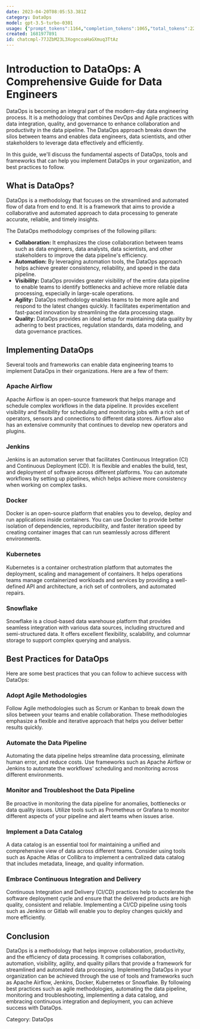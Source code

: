 ```yaml
---
date: 2023-04-20T08:05:53.381Z
category: DataOps
model: gpt-3.5-turbo-0301
usage: {"prompt_tokens":1164,"completion_tokens":1065,"total_tokens":2229}
created: 1681977891
id: chatcmpl-77JZbM23L3XogncoaHaGXmuq3TtAz
---
```


# Introduction to DataOps: A Comprehensive Guide for Data Engineers

DataOps is becoming an integral part of the modern-day data engineering process. It is a methodology that combines DevOps and Agile practices with data integration, quality, and governance to enhance collaboration and productivity in the data pipeline. The DataOps approach breaks down the silos between teams and enables data engineers, data scientists, and other stakeholders to leverage data effectively and efficiently.

In this guide, we'll discuss the fundamental aspects of DataOps, tools and frameworks that can help you implement DataOps in your organization, and best practices to follow. 

## What is DataOps?

DataOps is a methodology that focuses on the streamlined and automated flow of data from end to end. It is a framework that aims to provide a collaborative and automated approach to data processing to generate accurate, reliable, and timely insights.

The DataOps methodology comprises of the following pillars:

- **Collaboration:** It emphasizes the close collaboration between teams such as data engineers, data analysts, data scientists, and other stakeholders to improve the data pipeline's efficiency.
- **Automation:** By leveraging automation tools, the DataOps approach helps achieve greater consistency, reliability, and speed in the data pipeline.
- **Visibility:** DataOps provides greater visibility of the entire data pipeline to enable teams to identify bottlenecks and achieve more reliable data processing, especially in large-scale operations.
- **Agility:** DataOps methodology enables teams to be more agile and respond to the latest changes quickly. It facilitates experimentation and fast-paced innovation by streamlining the data processing stage.
- **Quality:** DataOps provides an ideal setup for maintaining data quality by adhering to best practices, regulation standards, data modeling, and data governance practices.

## Implementing DataOps

Several tools and frameworks can enable data engineering teams to implement DataOps in their organizations. Here are a few of them:

### Apache Airflow

Apache Airflow is an open-source framework that helps manage and schedule complex workflows in the data pipeline. It provides excellent visibility and flexibility for scheduling and monitoring jobs with a rich set of operators, sensors and connections to different data stores. Airflow also has an extensive community that continues to develop new operators and plugins.

### Jenkins

Jenkins is an automation server that facilitates Continuous Integration (CI) and Continuous Deployment (CD). It is flexible and enables the build, test, and deployment of software across different platforms. You can automate workflows by setting up pipelines, which helps achieve more consistency when working on complex tasks.

### Docker

Docker is an open-source platform that enables you to develop, deploy and run applications inside containers. You can use Docker to provide better isolation of dependencies, reproducibility, and faster iteration speed by creating container images that can run seamlessly across different environments.

### Kubernetes

Kubernetes is a container orchestration platform that automates the deployment, scaling and management of containers. It helps operations teams manage containerized workloads and services by providing a well-defined API and architecture, a rich set of controllers, and automated repairs.

### Snowflake

Snowflake is a cloud-based data warehouse platform that provides seamless integration with various data sources, including structured and semi-structured data. It offers excellent flexibility, scalability, and columnar storage to support complex querying and analysis.

## Best Practices for DataOps

Here are some best practices that you can follow to achieve success with DataOps:

### Adopt Agile Methodologies

Follow Agile methodologies such as Scrum or Kanban to break down the silos between your teams and enable collaboration. These methodologies emphasize a flexible and iterative approach that helps you deliver better results quickly.

### Automate the Data Pipeline

Automating the data pipeline helps streamline data processing, eliminate human error, and reduce costs. Use frameworks such as Apache Airflow or Jenkins to automate the workflows' scheduling and monitoring across different environments.

### Monitor and Troubleshoot the Data Pipeline

Be proactive in monitoring the data pipeline for anomalies, bottlenecks or data quality issues. Utilize tools such as Prometheus or Grafana to monitor different aspects of your pipeline and alert teams when issues arise.

### Implement a Data Catalog

A data catalog is an essential tool for maintaining a unified and comprehensive view of data across different teams. Consider using tools such as Apache Atlas or Collibra to implement a centralized data catalog that includes metadata, lineage, and quality information.

### Embrace Continuous Integration and Delivery

Continuous Integration and Delivery (CI/CD) practices help to accelerate the software deployment cycle and ensure that the delivered products are high quality, consistent and reliable. Implementing a CI/CD pipeline using tools such as Jenkins or Gitlab will enable you to deploy changes quickly and more efficiently.

## Conclusion

DataOps is a methodology that helps improve collaboration, productivity, and the efficiency of data processing. It comprises collaboration, automation, visibility, agility, and quality pillars that provide a framework for streamlined and automated data processing. Implementing DataOps in your organization can be achieved through the use of tools and frameworks such as Apache Airflow, Jenkins, Docker, Kubernetes or Snowflake. By following best practices such as agile methodologies, automating the data pipeline, monitoring and troubleshooting, implementing a data catalog, and embracing continuous integration and deployment, you can achieve success with DataOps.

Category: DataOps